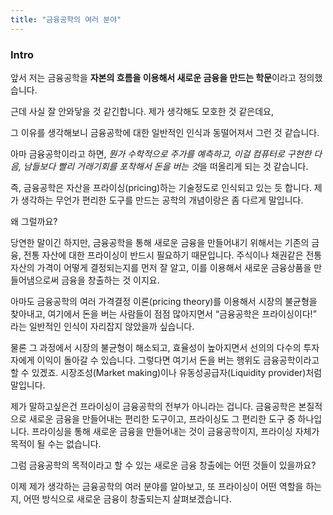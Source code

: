 ```yaml
---
title: "금융공학의 여러 분야"
---
```


### Intro

앞서 저는 금융공학을 **자본의 흐름을 이용해서 새로운 금융을 만드는 학문**이라고 정의했습니다.

근데 사실 잘 안와닿을 것 같긴합니다. 제가 생각해도 모호한 것 같은데요,

그 이유를 생각해보니 금융공학에 대한 일반적인 인식과 동떨어져서 그런 것 같습니다.

아마 금융공학이라고 하면, *뭔가 수학적으로 주가를 예측하고, 이걸 컴퓨터로 구현한 다음, 남들보다 빨리 거래기회를 포착해서 돈을 버는 것*을 떠올리게 되는 것 같습니다.

즉, 금융공학은 자산을 프라이싱(pricing)하는 기술정도로 인식되고 있는 듯 합니다. 제가 생각하는 무언가 편리한 도구를 만드는 공학의 개념이랑은 좀 다르게 말입니다.

왜 그럴까요?

당연한 말이긴 하지만, 금융공학을 통해 새로운 금융을 만들어내기 위해서는 기존의 금융, 전통 자산에 대한 프라이싱이 반드시 필요하기 때문입니다. 주식이나 채권같은 전통 자산의 가격이 어떻게 결정되는지를 먼저 잘 알고, 이를 이용해서 새로운 금융상품을 만들어냄으로써 금융을 창출하는 것 이지요.

아마도 금융공학의 여러 가격결정 이론(pricing theory)를 이용해서 시장의 불균형을 찾아내고, 여기에서 돈을 버는 사람들이 점점 많아지면서 "금융공학은 프라이싱이다!" 라는 일반적인 인식이 자리잡지 않았을까 싶습니다.

물론 그 과정에서 시장의 불균형이 해소되고, 효율성이 높아지면서 선의의 다수의 투자자에게 이익이 돌아갈 수 있습니다. 그렇다면 여기서 돈을 버는 행위도 금융공학이라고 할 수 있겠죠. 시장조성(Market making)이나 유동성공급자(Liquidity provider)처럼 말입니다.

제가 말하고싶은건 프라이싱이 금융공학의 전부가 아니라는 겁니다. 금융공학은 본질적으로 새로운 금융을 만들어내는 편리한 도구이고, 프라이싱도 그 편리한 도구 중 하나입니다. 프라이싱을 통해 새로운 금융을 만들어내는 것이 금융공학이지, 프라이싱 자체가 목적이 될 수는 없습니다.

그럼 금융공학의 목적이라고 할 수 있는 새로운 금융 창출에는 어떤 것들이 있을까요?

이제 제가 생각하는 금융공학의 여러 분야를 알아보고, 또 프라이싱이 어떤 역할을 하는지, 어떤 방식으로 새로운 금융이 창출되는지 살펴보겠습니다.